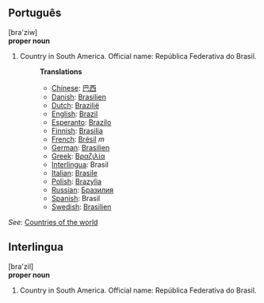 ==Português==
[bra'ziw]<br>
'''proper noun'''

# Country in South America. Official name: República Federativa do Brasil.
#:'''Translations'''
#:*[[Chinese]]: [[巴西]]
#:*[[Danish]]: [[Brasilien]]
#:*[[Dutch]]: [[Brazilië]]
#:*[[English]]: [[Brazil]]
#:*[[Esperanto]]: [[Brazilo]]
#:*[[Finnish]]: [[Brasilia]]
#:*[[French]]: [[Brésil]] ''m''
#:*[[German]]: [[Brasilien]]
#:*[[Greek]]: [[Βραζιλία]]
#:*[[Interlingua]]: Brasil
#:*[[Italian]]: [[Brasile]]
#:*[[Polish]]: [[Brazylia]]
#:*[[Russian]]: [[Бразилия]]
#:*[[Spanish]]: Brasil
#:*[[Swedish]]: [[Brasilien]]

''See'': [[Countries of the world]]

==Interlingua==
[bra'zil]<br>
'''proper noun'''

# Country in South America. Official name: República Federativa do Brasil.